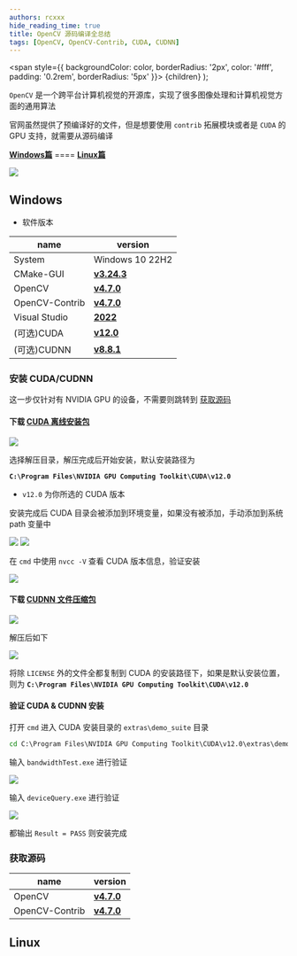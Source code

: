 ```yaml
---
authors: rcxxx
hide_reading_time: true
title: OpenCV 源码编译全总结
tags: [OpenCV, OpenCV-Contrib, CUDA, CUDNN]
---
```


  <span
    style={{
      backgroundColor: color,
      borderRadius: '2px',
      color: '#fff',
      padding: '0.2rem',
      borderRadius: '5px'
    }}>
    {children}
  </span>
);

`OpenCV` 是一个跨平台计算机视觉的开源库，实现了很多图像处理和计算机视觉方面的通用算法

官网虽然提供了预编译好的文件，但是想要使用 `contrib` 拓展模块或者是 `CUDA` 的 GPU 支持，就需要从源码编译

**[<Highlight color="#25c2a0">Windows篇</Highlight>](#windows)** ==== **[<Highlight color="#25c2a0">Linux篇</Highlight>](#linux)**

![](https://pictures-1304295136.cos.ap-guangzhou.myqcloud.com/blog/opencv-contirb-cuda/opencv-cover-eye.jpg)

<!--truncate-->

## Windows
- 软件版本

name | version 
---------|----------
 System | Windows 10 22H2
 CMake-GUI  | **[v3.24.3](https://cmake.org/)**
 OpenCV | **[v4.7.0](https://github.com/opencv/opencv/releases/tag/4.7.0)**
 OpenCV-Contrib | **[v4.7.0](https://github.com/opencv/opencv_contrib/releases/tag/4.7.0)**
 Visual Studio | **[2022](https://visualstudio.microsoft.com/zh-hans/vs/)**
 (可选)CUDA | **[v12.0](https://developer.nvidia.com/cuda-12-0-0-download-archive)**
 (可选)CUDNN | **[v8.8.1](https://developer.nvidia.com/cudnn)**

### 安装 CUDA/CUDNN
这一步仅针对有 NVIDIA GPU 的设备，不需要则跳转到 [获取源码](#获取源码)

#### 下载 [CUDA 离线安装包](https://developer.nvidia.com/cuda-12-0-0-download-archive)

![](https://pictures-1304295136.cos.ap-guangzhou.myqcloud.com/blog/opencv-contirb-cuda/CUDA-download.png)

选择解压目录，解压完成后开始安装，默认安装路径为 

**`C:\Program Files\NVIDIA GPU Computing Toolkit\CUDA\v12.0`**
- `v12.0` 为你所选的 CUDA 版本

安装完成后 CUDA 目录会被添加到环境变量，如果没有被添加，手动添加到系统 path 变量中

![](https://pictures-1304295136.cos.ap-guangzhou.myqcloud.com/blog/opencv-contirb-cuda/CUDA-env-path.png)
![](https://pictures-1304295136.cos.ap-guangzhou.myqcloud.com/blog/opencv-contirb-cuda/CUDA-env-path-2.png)

在 `cmd` 中使用 `nvcc -V` 查看 CUDA 版本信息，验证安装

![](https://pictures-1304295136.cos.ap-guangzhou.myqcloud.com/blog/opencv-contirb-cuda/nvcc-V.png)

#### 下载 [CUDNN 文件压缩包](https://developer.nvidia.com/cudnn)

![](https://pictures-1304295136.cos.ap-guangzhou.myqcloud.com/blog/opencv-contirb-cuda/CUDNN-download.png)

解压后如下

![](https://pictures-1304295136.cos.ap-guangzhou.myqcloud.com/blog/opencv-contirb-cuda/cudnn-unzip.png)

将除 `LICENSE` 外的文件全都复制到 CUDA 的安装路径下，如果是默认安装位置，则为
**`C:\Program Files\NVIDIA GPU Computing Toolkit\CUDA\v12.0`**

#### 验证 CUDA & CUDNN 安装
打开 `cmd` 进入 CUDA 安装目录的 `extras\demo_suite` 目录

``` cmd
cd C:\Program Files\NVIDIA GPU Computing Toolkit\CUDA\v12.0\extras\demo_suite
```

输入 `bandwidthTest.exe` 进行验证

![](https://pictures-1304295136.cos.ap-guangzhou.myqcloud.com/blog/opencv-contirb-cuda/bandwidthTest.png)

输入 `deviceQuery.exe` 进行验证

![](https://pictures-1304295136.cos.ap-guangzhou.myqcloud.com/blog/opencv-contirb-cuda/deviceQuery.png)

都输出 `Result = PASS` 则安装完成

### 获取源码
name | version 
---------|----------
 OpenCV | **[v4.7.0](https://github.com/opencv/opencv/releases/tag/4.7.0)**
 OpenCV-Contrib | **[v4.7.0](https://github.com/opencv/opencv_contrib/releases/tag/4.7.0)**


## Linux